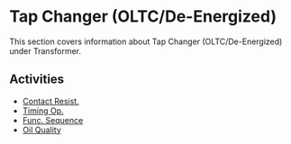 # Tap Changer (OLTC/De-Energized)

This section covers information about Tap Changer (OLTC/De-Energized) under Transformer.

## Activities

- [Contact Resist.](/docs/transformer/tap-changer-oltcde-energized/contact-resist)
- [Timing Op.](/docs/transformer/tap-changer-oltcde-energized/timing-op)
- [Func. Sequence](/docs/transformer/tap-changer-oltcde-energized/func-sequence)
- [Oil Quality](/docs/transformer/tap-changer-oltcde-energized/oil-quality)

